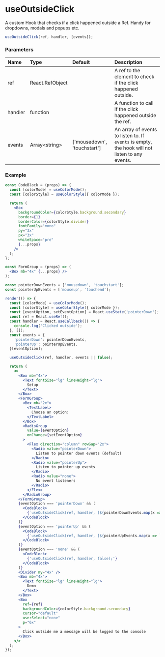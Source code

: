 # useOutsideClick

A custom Hook that checks if a click happened outside a Ref. Handy for dropdowns, modals and popups etc.

```js
useOutsideClick(ref, handler, [events]);
```

### Parameters

| Name | Type | Default | Description |
| :--- | :--- | :------ | :---------- |
| ref | React.RefObject | | A ref to the element to check if the click happened outside. |
| handler | function | | A function to call if the click happened outside the ref. |
| events | Array<string\> | ['mousedown', 'touchstart'] | An array of events to listen to. If `events` is empty, the hook will not listen to any events. |

### Example

```jsx noInline
const CodeBlock = (props) => {
  const [colorMode] = useColorMode();
  const [colorStyle] = useColorStyle({ colorMode });

  return (
    <Box
      backgroundColor={colorStyle.background.secondary}
      border={1}
      borderColor={colorStyle.divider}
      fontFamily="mono"
      py="3x"
      px="3x"
      whiteSpace="pre"
      {...props}
    />
  );
};

const FormGroup = (props) => (
  <Box mb="4x" {...props} />
);

const pointerDownEvents = ['mousedown', 'touchstart'];
const pointerUpEvents = ['mouseup', 'touchend'];

render(() => {
  const [colorMode] = useColorMode();
  const [colorStyle] = useColorStyle({ colorMode });
  const [eventOption, setEventOption] = React.useState('pointerDown');
  const ref = React.useRef();
  const handler = React.useCallback(() => {
    console.log('Clicked outside');
  }, []);
  const events = {
    'pointerDown': pointerDownEvents,
    'pointerUp': pointerUpEvents,
  }[eventOption];

  useOutsideClick(ref, handler, events || false);

  return (
    <>
      <Box mb="4x">
        <Text fontSize="lg" lineHeight="lg">
          Setup
        </Text>
      </Box>
      <FormGroup>
        <Box mb="2x">
          <TextLabel>
            Choose an option:
          </TextLabel>
        </Box>
        <RadioGroup
          value={eventOption}
          onChange={setEventOption}
        >
          <Flex direction="column" rowGap="2x">
            <Radio value="pointerDown">
              Listen to pointer down events (default)
            </Radio>
            <Radio value="pointerUp">
              Listen to pointer up events
            </Radio>
            <Radio value="none">
              No event listeners
            </Radio>
          </Flex>
        </RadioGroup>
      </FormGroup>
      {eventOption === 'pointerDown' && (
        <CodeBlock>
          {`useOutsideClick(ref, handler, [${pointerDownEvents.map(x => `'${x}'`).join(', ')}]);`}
        </CodeBlock>
      )}
      {eventOption === 'pointerUp' && (
        <CodeBlock>
          {`useOutsideClick(ref, handler, [${pointerUpEvents.map(x => `'${x}'`).join(', ')}]);`}
        </CodeBlock>
      )}
      {eventOption === 'none' && (
        <CodeBlock>
          {'useOutsideClick(ref, handler, false);'}
        </CodeBlock>
      )}
      <Divider my="4x" />
      <Box mb="4x">
        <Text fontSize="lg" lineHeight="lg">
          Demo
        </Text>
      </Box>
      <Box
        ref={ref}
        backgroundColor={colorStyle.background.secondary}
        cursor="default"
        userSelect="none"
        p="6x"
      >
        Click outside me a message will be logged to the console
      </Box>
    </>
  );
});
```
